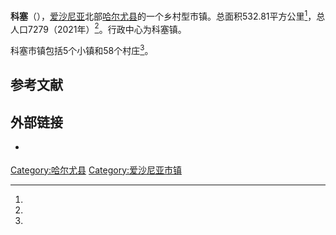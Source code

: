 {{Infobox settlement
| name                    = 科塞
| native_name             = Kose vald
| native_name_lang        = et
| settlement_type         = [[愛沙尼亞行政區劃|市镇]]
| image_skyline           = Kose kirik suvi 2012.jpg
| image_caption           = 科塞教堂
| image_flag              = Kose valla lipp.svg
| flag_size               = 85px
| image_shield            = Kose valla vapp.svg
| shield_size             = 75px
| image_map               = Eesti_Kose_vald_2017.svg
| map_caption             = 科塞市镇在爱沙尼亚的位置
| subdivision_type        = 国家
| subdivision_name        = [[爱沙尼亚|爱沙尼亚]]
| subdivision_type1       = [[爱沙尼亚行政区划|县]]
| subdivision_name1       = [[哈尔尤县|哈尔尤县]]
| seat_type               = 行政中心
| seat                    = 科塞镇
| area_total_km2          = 532.81
| area_footnotes          = <ref name="haldus"/>
| population_total        = 7279
| population_footnotes    = <ref name="demog"/>
| population_as_of        = 2021年
| population_density_km2  = auto
| website                 = {{URL|https://www.kosevald.ee/}}
}}
'''科塞'''（{{lang-et|Kose vald}}），[[爱沙尼亚|爱沙尼亚]]北部[[哈尔尤县|哈尔尤县]]的一个乡村型市镇。总面积532.81平方公里<ref name="haldus"/>，总人口7279（2021年）<ref name="demog"/>。行政中心为科塞镇。

科塞市镇包括5个小镇和58个村庄<ref name="Asustus"/>。

==参考文献==
{{Reflist|30em|refs=
<ref name="demog">{{cite web | url = https://www.elvl.ee/elanike-arv | title = Elanike demograafiline jaotus KOV-de kaupa | language = et | publisher = Eesti Linnade ja Valdade Liit | date = 2021-01-06 | accessdate = 2021-04-05 | archive-date = 2020-12-05 | archive-url = https://web.archive.org/web/20201205023600/https://www.elvl.ee/elanike-arv | dead-url = no }}</ref>

<ref name="haldus">{{cite web | url = https://haldusreform.fin.ee/static/sites/3/2018/02/ulevaade_omavalitsused_2018.xlsx | title = Ühinenud ja kõikide omavalitsuste ülevaade (sh KOV kontaktandmed ja omavalitsusjuhid) | format = xlsx | language = et | publisher = haldusreform.fin.ee | date = 2018-03 | accessdate = 2021-04-05 | archive-date = 2018-04-02 | archive-url = https://web.archive.org/web/20180402225522/https://haldusreform.fin.ee/static/sites/3/2018/02/ulevaade_omavalitsused_2018.xlsx | dead-url = no }}</ref>

<ref name="Asustus">{{cite web | url = https://www.riigiteataja.ee/aktilisa/1020/2201/8005/Asustusuksuste_nimistu_lisa_30012018.pdf | title = Asustusüksuste nimistu | format = pdf | language = et | publisher = riigiteataja.ee | date = 2018-01-30 | accessdate = 2021-04-05 | archive-date = 2018-05-10 | archive-url = https://web.archive.org/web/20180510185113/https://www.riigiteataja.ee/aktilisa/1020/2201/8005/Asustusuksuste_nimistu_lisa_30012018.pdf | dead-url = no }}</ref>
}}

== 外部链接 ==
{{commonscat|Kose Parish|position=left}}
* {{Official site|https://www.kosevald.ee/}} {{et icon}}

{{DEFAULTSORT:Kose vald}}
[[Category:哈尔尤县|Category:哈尔尤县]]
[[Category:爱沙尼亚市镇|Category:爱沙尼亚市镇]]